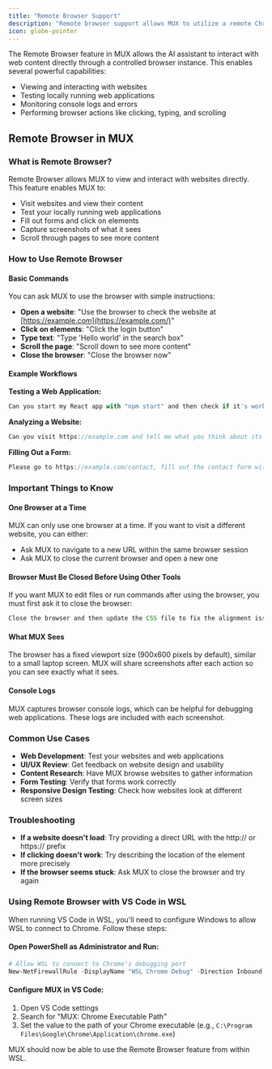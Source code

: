 ```yaml
---
title: "Remote Browser Support"
description: "Remote browser support allows MUX to utilize a remote Chrome instance, leveraging authentication tokens and session cookies relevant to certain web development test cases."
icon: globe-pointer
---
```


The Remote Browser feature in MUX allows the AI assistant to interact with web content directly through a controlled browser instance. This enables several powerful capabilities:

-   Viewing and interacting with websites
-   Testing locally running web applications
-   Monitoring console logs and errors
-   Performing browser actions like clicking, typing, and scrolling

## Remote Browser in MUX

### What is Remote Browser?

Remote Browser allows MUX to view and interact with websites directly. This feature enables MUX to:

-   Visit websites and view their content
-   Test your locally running web applications
-   Fill out forms and click on elements
-   Capture screenshots of what it sees
-   Scroll through pages to see more content

### How to Use Remote Browser

#### Basic Commands

You can ask MUX to use the browser with simple instructions:

-   **Open a website**: "Use the browser to check the website at [https://example.com](https://example.com/)"
-   **Click on elements**: "Click the login button"
-   **Type text**: "Type 'Hello world' in the search box"
-   **Scroll the page**: "Scroll down to see more content"
-   **Close the browser**: "Close the browser now"

#### Example Workflows

**Testing a Web Application:**

```javascript
Can you start my React app with "npm start" and then check if it's working properly at http://localhost:3000?
```

**Analyzing a Website:**

```javascript
Can you visit https://example.com and tell me what you think about its design and layout?
```

**Filling Out a Form:**

```javascript
Please go to https://example.com/contact, fill out the contact form with some test data, and submit it.
```

### Important Things to Know

#### One Browser at a Time

MUX can only use one browser at a time. If you want to visit a different website, you can either:

-   Ask MUX to navigate to a new URL within the same browser session
-   Ask MUX to close the current browser and open a new one

#### Browser Must Be Closed Before Using Other Tools

If you want MUX to edit files or run commands after using the browser, you must first ask it to close the browser:

```javascript
Close the browser and then update the CSS file to fix the alignment issue we saw.
```

#### What MUX Sees

The browser has a fixed viewport size (900x600 pixels by default), similar to a small laptop screen. MUX will share screenshots after each action so you can see exactly what it sees.

#### Console Logs

MUX captures browser console logs, which can be helpful for debugging web applications. These logs are included with each screenshot.

### Common Use Cases

-   **Web Development**: Test your websites and web applications
-   **UI/UX Review**: Get feedback on website design and usability
-   **Content Research**: Have MUX browse websites to gather information
-   **Form Testing**: Verify that forms work correctly
-   **Responsive Design Testing**: Check how websites look at different screen sizes

### Troubleshooting

-   **If a website doesn't load**: Try providing a direct URL with the http:// or https:// prefix
-   **If clicking doesn't work**: Try describing the location of the element more precisely
-   **If the browser seems stuck**: Ask MUX to close the browser and try again

### Using Remote Browser with VS Code in WSL

When running VS Code in WSL, you'll need to configure Windows to allow WSL to connect to Chrome. Follow these steps:

#### Open PowerShell as Administrator and Run:

```powershell
# Allow WSL to connect to Chrome's debugging port
New-NetFirewallRule -DisplayName "WSL Chrome Debug" -Direction Inbound -LocalPort 9222 -Protocol TCP -Action Allow
```

#### Configure MUX in VS Code:

1. Open VS Code settings
2. Search for "MUX: Chrome Executable Path"
3. Set the value to the path of your Chrome executable (e.g., `C:\Program Files\Google\Chrome\Application\chrome.exe`)

MUX should now be able to use the Remote Browser feature from within WSL.
